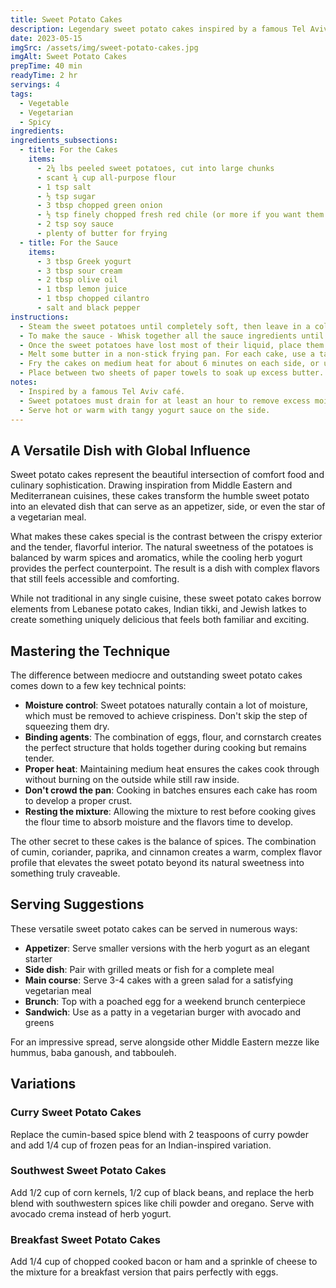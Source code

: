 ```yaml
---
title: Sweet Potato Cakes
description: Legendary sweet potato cakes inspired by a famous Tel Aviv café. Crispy on the outside, tender inside, served with a tangy yogurt sauce.
date: 2023-05-15
imgSrc: /assets/img/sweet-potato-cakes.jpg
imgAlt: Sweet Potato Cakes
prepTime: 40 min
readyTime: 2 hr
servings: 4
tags:
  - Vegetable
  - Vegetarian
  - Spicy
ingredients:
ingredients_subsections:
  - title: For the Cakes
    items:
      - 2¼ lbs peeled sweet potatoes, cut into large chunks
      - scant ¾ cup all-purpose flour
      - 1 tsp salt
      - ½ tsp sugar
      - 3 tbsp chopped green onion
      - ½ tsp finely chopped fresh red chile (or more if you want them hot)
      - 2 tsp soy sauce
      - plenty of butter for frying
  - title: For the Sauce
    items:
      - 3 tbsp Greek yogurt
      - 3 tbsp sour cream
      - 2 tbsp olive oil
      - 1 tbsp lemon juice
      - 1 tbsp chopped cilantro
      - salt and black pepper
instructions:
  - Steam the sweet potatoes until completely soft, then leave in a colander to drain for at least an hour.
  - To make the sauce - Whisk together all the sauce ingredients until smooth; set aside.
  - Once the sweet potatoes have lost most of their liquid, place them in a mixing bowl and add the flour, salt, sugar, green onion, chile, and soy sauce. Mix everything together by hand until smooth and even; do not over-mix. The mixture should be sticky; if it's runny add some more flour.
  - Melt some butter in a non-stick frying pan. For each cake, use a tablespoon to lift some mix into the pan and flatten with the back of the spoon to create a disc that is roughly 2 inches in diameter and ⅜ inch thick.
  - Fry the cakes on medium heat for about 6 minutes on each side, or until you get a nice brown crust.
  - Place between two sheets of paper towels to soak up excess butter. Serve hot or warm, with the sauce on the side.
notes:
  - Inspired by a famous Tel Aviv café.
  - Sweet potatoes must drain for at least an hour to remove excess moisture.
  - Serve hot or warm with tangy yogurt sauce on the side.
---
```


## A Versatile Dish with Global Influence

Sweet potato cakes represent the beautiful intersection of comfort food and culinary sophistication. Drawing inspiration from Middle Eastern and Mediterranean cuisines, these cakes transform the humble sweet potato into an elevated dish that can serve as an appetizer, side, or even the star of a vegetarian meal.

What makes these cakes special is the contrast between the crispy exterior and the tender, flavorful interior. The natural sweetness of the potatoes is balanced by warm spices and aromatics, while the cooling herb yogurt provides the perfect counterpoint. The result is a dish with complex flavors that still feels accessible and comforting.

While not traditional in any single cuisine, these sweet potato cakes borrow elements from Lebanese potato cakes, Indian tikki, and Jewish latkes to create something uniquely delicious that feels both familiar and exciting.

## Mastering the Technique

The difference between mediocre and outstanding sweet potato cakes comes down to a few key technical points:

- **Moisture control**: Sweet potatoes naturally contain a lot of moisture, which must be removed to achieve crispiness. Don't skip the step of squeezing them dry.
- **Binding agents**: The combination of eggs, flour, and cornstarch creates the perfect structure that holds together during cooking but remains tender.
- **Proper heat**: Maintaining medium heat ensures the cakes cook through without burning on the outside while still raw inside.
- **Don't crowd the pan**: Cooking in batches ensures each cake has room to develop a proper crust.
- **Resting the mixture**: Allowing the mixture to rest before cooking gives the flour time to absorb moisture and the flavors time to develop.

The other secret to these cakes is the balance of spices. The combination of cumin, coriander, paprika, and cinnamon creates a warm, complex flavor profile that elevates the sweet potato beyond its natural sweetness into something truly craveable.

## Serving Suggestions

These versatile sweet potato cakes can be served in numerous ways:

- **Appetizer**: Serve smaller versions with the herb yogurt as an elegant starter
- **Side dish**: Pair with grilled meats or fish for a complete meal
- **Main course**: Serve 3-4 cakes with a green salad for a satisfying vegetarian meal
- **Brunch**: Top with a poached egg for a weekend brunch centerpiece
- **Sandwich**: Use as a patty in a vegetarian burger with avocado and greens

For an impressive spread, serve alongside other Middle Eastern mezze like hummus, baba ganoush, and tabbouleh.

## Variations

### Curry Sweet Potato Cakes
Replace the cumin-based spice blend with 2 teaspoons of curry powder and add 1/4 cup of frozen peas for an Indian-inspired variation.

### Southwest Sweet Potato Cakes
Add 1/2 cup of corn kernels, 1/2 cup of black beans, and replace the herb blend with southwestern spices like chili powder and oregano. Serve with avocado crema instead of herb yogurt.

### Breakfast Sweet Potato Cakes
Add 1/4 cup of chopped cooked bacon or ham and a sprinkle of cheese to the mixture for a breakfast version that pairs perfectly with eggs.